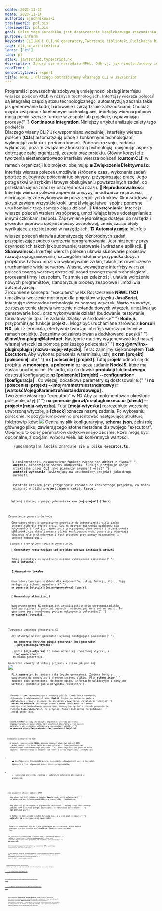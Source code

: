 ```yaml
---
cdate: 2023-11-14
mdate: 2023-11-14
authorId: ejuchnikowski
treviewerId: polubis
lreviewerId: polubis
goal: Celem tego poradnika jest dostarczenie kompleksowego zrozumienia procesu tworzenia niestandardowego interfejsu wiersza poleceń (CLI) oraz udzielenie wskazówek dotyczących publikacji utworzonego narzędzia w rejestrze NPM.
purpose: inform
keywords: CLI,NX i CLI,NX generatory,Tworzenie biblioteki,Publikacja biblioteki na NPM
tags: cli,nx,architektura
langs: ["en"]
lang: pl
stack: javascript,typescript,nx
description: Zanurz się w narzędziu NRWL. Odkryj, jak niestandardowy interfejs wiersza poleceń (CLI) w języku JavaScript podnosi kontrolę i skalowalność projektu.
readTime: 9
seniorityLevel: expert
title: NRWL i dlaczego potrzebujemy własnego CLI w JavaScript
---
```


<Prelude>
  <M>
    Programiści powszechnie zdobywają umiejętności obsługi interfejsu wiersza
    poleceń (<B>CLI</B>) w różnych technologiach. Interfejsy wiersza poleceń są
    integralną częścią stosu technologicznego, automatyzują zadania takie jak
    generowanie kodu, budowanie i zarządzanie zależnościami. Chociaż często
    związane z konkretnymi technologiami, interfejsy wiersza poleceń mogą pełnić
    szersze funkcje w zespole lub projekcie, usprawniając procesy{" "}
    <B>Continuous Integration</B>. Niniejszy artykuł analizuje zalety tego
    podejścia.
  </M>
</Prelude>

<Section>
  <XL>Dlaczego własny CLI?</XL>
  <M>
    Jak wspomniano wcześniej, interfejsy wiersza poleceń (<B>CLIs</B>)
    automatyzują pracę z konkretnymi technologiami, wykonując zadania z poziomu
    konsoli. Podczas rozwoju, zadania wykraczają poza te związane z konkretną
    technologią, obejmując aspekty dotyczące całej organizacji, zespołu oraz
    projektu. Główne korzyści z tworzenia niestandardowego interfejsu wiersza
    poleceń (<B>custom CLI</B>) w ramach organizacji lub projektu obejmują:
  </M>
  <M>
    ⛽ <B>Zwiększenie Efektywności</B>: Interfejs wiersza poleceń umożliwia
    skrócenie czasu wykonania zadań poprzez pojedyncze polecenia lub skrypty,
    przyspieszając pracę. Jego potęga tkwi w szybkim i łatwym obsługiwaniu
    powtarzalnych zadań, co przekłada się na znaczne oszczędności czasu.
  </M>
  <M>
    <B>🎡 Reprodukowalność</B>: Interfejs wiersza poleceń zapewnia precyzyjne
    odtwarzanie procesu, eliminując ręczne wykonywanie poszczególnych kroków.
    Skonsolidowany skrypt zawiera wszystkie kroki, umożliwiając łatwe i spójne
    ponowne uruchamianie tego samego ciągu działań.
  </M>
  <M>
    <B>🔀 Udostępnianie</B>: Interfejs wiersza poleceń wspiera współpracę,
    umożliwiając łatwe udostępnianie z innymi członkami zespołu. Zapewnienie
    jednolitego dostępu do narzędzi i procedur poprawia spójność pracy
    zespołowej, zmniejszając błędy wynikające z rozbieżności w narzędziach.
  </M>
  <M>
    <B>🏗️ Automatyzacja</B>: Interfejs wiersza poleceń ułatwia automatyzację
    różnorodnych zadań, przyspieszając proces tworzenia oprogramowania. Jest
    niezbędny przy czynnościach takich jak budowanie, testowanie i wdrażanie
    aplikacji.
  </M>
  <M>
    <B>🚏 Skalowalność</B>: Interfejs wiersza poleceń ułatwia skalowanie
    procesów rozwoju oprogramowania, szczególnie istotne w przypadku dużych
    projektów. Łatwo umożliwia wykonywanie zadań, takich jak równoczesne
    uruchamianie wielu serwerów.
  </M>
  <M>
    Własne, wewnętrzne interfejsy wiersza poleceń tworzą warstwę abstrakcji
    ponad zewnętrznymi technologiami, procesami firmy i zespołem. To zmniejsza
    zależności, ułatwia wdrożenie nowych programistów, standaryzuje procesy
    zespołowe i umożliwia automatyzację.
  </M>
</Section>

<Section>
  <XL>Zrozumienie konceptu "executors" w NX</XL>
  <M>
    Rozszerzenie <B>NRWL (NX)</B> umożliwia tworzenie monorepo dla projektów w
    języku <B>JavaScript</B>, integrując różnorodne technologie za pomocą
    wtyczek. Warto zauważyć, że rozszerzenie ułatwia tworzenie niestandardowych
    wtyczek, umożliwiając generowanie kodu oraz wykonywanie działań (budowanie,
    testowanie, formatowanie itp.). Te zadania działają w środowisku{" "}
    <B>Node.js</B>, przypominając funkcje projektu. Mogą być uruchamiane zarówno
    z <B>konsoli NX</B>, jak i z terminala, efektywnie tworząc interfejs wiersza
    poleceń w ramach projektu.
  </M>
  <M>
    Zacznijmy od zainstalowania dedykowanej paczki{" "}
    <B>@nrwl/nx-plugin@latestpet</B>. Następnie musimy wygenerować kod naszej
    własnej wtyczki za pomocą poniższego polecenia:{" "}
    <B>nx g @nrwl/nx-plugin:plugin [nazwa-mojej-wtyczki]</B>.
  </M>
  <M>
    Teraz zajmijmy się konceptem <B>Task Executors</B>. Aby wykonać polecenia w
    terminalu, użyj <B>nx run [projekt] [polecenie]</B> lub{" "}
    <B>nx [polecenie] [projekt]</B>. Tutaj <B>projekt</B> odnosi się do projektu
    w <B>monorepo</B>, a <B>polecenie</B> oznacza zadanie <B>NodeJS</B>, które
    ma zostać uruchomione.
  </M>
  <M>
    Ponadto, dla środowisk <B>produkcji</B> lub <B>testowego</B>, dostosuj
    konfiguracje: <B>nx [polecenie] [projekt] --configuration=[konfiguracja]</B>
    .
  </M>
  <M>
    Co więcej, dodatkowe parametry są dostosowalne:{" "}
    <B>
      nx [polecenie] [projekt]
      --[mójParametrNiestandardowy]=[wartośćMojegoParametruNiestandardowego]
    </B>
    .
  </M>
</Section>

<Section>
  <XL>Tworzenie własnego "executora" w NX</XL>
  <M>
    Aby zaimplementować określone polecenie, użyj:{" "}
    <B>nx generate @nrwl/nx-plugin:executor [check] --project=[moja-wtyczka]</B>.
    Tutaj <B>[moja-wtyczka]</B> reprezentuje wcześniej utworzoną wtyczkę, a <B>
      [check]
    </B> oznacza nazwę zadania.
  </M>
  <M>
    Po wykonaniu polecenia, repozytorium powinno prezentować następującą
    strukturę folderów/plików:
  </M>
  <Image
    src="https://raw.githubusercontent.com/polubis/Snippets-for-articles-and-lessons/main/NRWL%20extension%20and%20why%20do%20we%20need%20our%20own%20cli%20in%20JavaScript/1.jpg"
    description="Struktura folderów/plików"
  />
  <M>
    Centralny plik konfiguracyjny, <B>schema.json</B>, pełni rolę głównego
    pliku, zawierającego istotne metadane dla twojego "executora". Obejmuje to
    opisy parametrów dedykowanego zadania, które mogą być opcjonalne, z opcjami
    wyboru wielu lub konkretnych wartości.
  </M>
  <Code
    mode="dynamic"
    lang="json"
    description="Plik schema.json"
    src="https://raw.githubusercontent.com/polubis/Snippets-for-articles-and-lessons/main/NRWL%20extension%20and%20why%20do%20we%20need%20our%20own%20cli%20in%20JavaScript/1.json"
    linesCount={10}
  />
  <M>
    Fundamentalna logika znajduje się w pliku <B>executor.ts</B>.
  </M>
  <Code
    mode="dynamic"
    lang="ts"
    description="Plik executor.ts"
    src="https://raw.githubusercontent.com/polubis/Snippets-for-articles-and-lessons/main/NRWL%20extension%20and%20why%20do%20we%20need%20our%20own%20cli%20in%20JavaScript/2.ts"
    linesCount={15}
  />
  <M>
    W implementacji, eksportujemy funkcję zwracającą <B>obiekt</B> z flagą{" "}
    <B>success</B>, oznaczającą status ukończenia. Funkcja przyjmuje opcje
    przekazane przez <B>CLI</B> jako pierwszy argument oraz{" "}
    <B>kontekst wykonania</B> (wskazujący na uruchomiony projekt) jako drugi
    parametr.
  </M>
  <M>
    Ostatnim krokiem jest przypisanie zadania do konkretnego projektu, co można
    osiągnąć w pliku <B>project.json</B> w sekcji <B>target</B>.
  </M>
  <Code
    mode="dynamic"
    lang="json"
    description="Ostatnia konfiguracja"
    src="https://raw.githubusercontent.com/polubis/Snippets-for-articles-and-lessons/main/NRWL%20extension%20and%20why%20do%20we%20need%20our%20own%20cli%20in%20JavaScript/3.json"
    linesCount={20}
  />
  <M>
    Wykonaj zadanie, używając polecenia <B>nx run [mój-projekt]:[check]</B>.
  </M>
</Section>

<Section>
  <XL>Zrozumienie generatorów kodu</XL>
  <M>
    Generatory oferują uproszczone podejście do automatyzacji wielu zadań
    integralnych dla twojej pracy. Czy to dotyczy tworzenia szablonów dla
    komponentów i funkcji, zapewniania precyzyjnego generowania i organizowania
    bibliotek, czy aktualizowania plików konfiguracyjnych, generatory odgrywają
    kluczową rolę w standaryzacji tych procesów przy pomocy niezawodnej i
    spójnej metodologii.
  </M>
  <M> Istnieją trzy główne rodzaje generatorów:</M>
  <M>
    <B>🛫 Generatory rozszerzające kod projektu podczas instalacji wtyczki</B>
  </M>
  <M>
    Takie generatory są wywoływane podczas wykonywania polecenia:{" "}
    <B>npm i [wtyczka]</B>.
  </M>
  <M>
    <B>🛠️ Generatory lokalne</B>
  </M>
  <M>
    Generatory tworzące szablony dla komponentów, usług, funkcji, itp... Mają
    następujący schemat wywołania:{" "}
    <B>nx generate [wtyczka]:[nazwa-generatora] [opcje]</B>.
  </M>
  <M>
    <B>🚀 Generatory aktualizacji</B>
  </M>
  <M>
    Wywoływane przez <B>NX</B> podczas ich aktualizacji w celu utrzymania plików
    konfiguracyjnych zsynchronizowanych z najnowszymi wersjami narzędzi. Ten
    generator jest wywoływany podczas wykonywania polecenia:{" "}
    <B>nx migrate [wtyczka]</B>.
  </M>
</Section>

<Section>
  <XL>Tworzenie własnego generatora NX</XL>
  <M>
    Aby utworzyć własny generator, wykonaj następujące polecenie:{" "}
    <B>
      nx generate @nrwl/nx-plugin:generator [moj-generator]
      --project=[moja-wtyczka]
    </B>
    , gdzie <B>[moja-wtyczka]</B> to nazwa wcześniej utworzonej wtyczki, a <B>
      [moj-generator]
    </B> to nazwa generatora.
  </M>
  <M>Generator utworzy strukturę projektu w pliku jak poniżej:</M>
  <Image
    src="https://raw.githubusercontent.com/polubis/Snippets-for-articles-and-lessons/main/NRWL%20extension%20and%20why%20do%20we%20need%20our%20own%20cli%20in%20JavaScript/2.jpg"
    description="Struktura folderów/plików"
  />
  <M>
    Plik <B>generator.ts</B> zawiera całą logikę generatora. Zawiera funkcję
    wywoływaną do manipulacji drzewem systemu plików. Plik <B>schema.json</B>{" "}
    zawiera opis generatora, dostępne opcje, informacje walidacyjne i domyślne
    wartości (podobnie jak w przypadku "executora").
  </M>
  <Code
    mode="dynamic"
    lang="tsx"
    description="Plik generator.ts"
    src="https://raw.githubusercontent.com/polubis/Snippets-for-articles-and-lessons/main/NRWL%20extension%20and%20why%20do%20we%20need%20our%20own%20cli%20in%20JavaScript/4.ts"
    linesCount={10}
  />
  <M>
    Parametr <B>tree</B> reprezentuje strukturę plików i umożliwia usuwanie,
    dodawanie i edytowanie plików. <B>Devkit</B> dostarcza różne narzędzia
    ułatwiające pracę z plikami. Na przykład w powyższym przykładzie funkcja{" "}
    <B>installPackageTask</B> instaluje pakiety <B>Node</B>. Dodatkowo, w ramach
    naszego niestandardowego generatora, możemy korzystać z innych generatorów.
    Funkcja <B>libraryGenerator</B>, na przykład, tworzy bibliotekę na podstawie
    innego generatora.
  </M>
  <Code
    mode="dynamic"
    lang="json"
    description="Plik schema.json"
    src="https://raw.githubusercontent.com/polubis/Snippets-for-articles-and-lessons/main/NRWL%20extension%20and%20why%20do%20we%20need%20our%20own%20cli%20in%20JavaScript/5.json"
    linesCount={16}
  />
  <M>
    Obiekt <B>$default</B> służy do odczytu argumentów wiersza polecenia
    przekazywanych do generatora. Aby uruchomić stworzony w ten sposób
    generator, użyj wiersza polecenia w następujący sposób:{" "}
    <B>nx generate @myorg/[moja-wtyczka]:[moj-generator] [mojalib]</B>.
  </M>
</Section>

<Section>
  <XL>Dodawanie pakietów na npm</XL>
  <M>
    W ramach rozszerzenia <B>NRWL</B>, możemy również utworzyć pakiet <B>NPM</B>
    , który pełni rolę interfejsu wiersza poleceń z funkcjonalnościami
    niezależnymi od konkretnego projektu. Taki interfejs wiersza poleceń może
    zapewnić standaryzację w zespole lub nawet w całej organizacji, obejmując:
  </M>
  <L>
    <Li>
      ⛴️ konfigurację środowiska pracy, instalację odpowiednich wersji narzędzi,
      zgodnych z tymi używanymi przez innych programistów,
    </Li>
    <Li>
      🛸 tworzenie projektów zgodnie z ustalonym schematem stosowanym w
      projekcie.
    </Li>
  </L>
</Section>

<Section>
  <XL>Jak stworzyć własny pakiet NPM?</XL>
  <M>
    Aby utworzyć bibliotekę w języku <B>JavaScript</B>, użyj polecenia:{" "}
    <B>nx generate @nrwl/workspace:library [moje-cli] --buildable</B>.
  </M>
  <M>
    Aby ułatwić przekazywanie argumentów do konsoli, możemy użyć dodatkowego
    pakietu NPM o nazwie <B>yargs</B>. Zainstaluj to narzędzie poleceniem:{" "}
    <B>npm install yargs</B>.
  </M>
  <M>
    W folderze biblioteki utwórz katalog <B>bin</B>, a w nim plik o nazwie{" "}
    <B>moje-cli.js</B> o następującej zawartości:
  </M>
  <Code
    mode="dynamic"
    lang="jsx"
    description="Plik moje-cli.js"
    src="https://raw.githubusercontent.com/polubis/Snippets-for-articles-and-lessons/main/NRWL%20extension%20and%20why%20do%20we%20need%20our%20own%20cli%20in%20JavaScript/6.js"
    linesCount={2}
  />
  <M>
    Pozwala to odwoływać się do źródła interfejsu wiersza poleceń, które będzie
    znajdować się pod ścieżką <B>src/lib/cli.js</B>. Zawartość może wyglądać
    tak:
  </M>
  <Code
    mode="dynamic"
    lang="tsx"
    description="Plik w ścieżce 'src/lib/cli.js'"
    src="https://raw.githubusercontent.com/polubis/Snippets-for-articles-and-lessons/main/NRWL%20extension%20and%20why%20do%20we%20need%20our%20own%20cli%20in%20JavaScript/7.js"
    linesCount={17}
  />
  <M>
    Ta konfiguracja zapewnia nam polecenie <B>init</B>, z parametrem nazwy{" "}
    <B>(alias n)</B>, wywołujące funkcję <B>workspaceInit</B>, która może
    zawierać logikę tworzenia projektu. Na przykład, inicjalizując{" "}
    <B>workspace NX</B>.
  </M>
  <M>
    Przed opublikowaniem biblioteki w rejestrze <B>NPM</B>, wystarczy
    odpowiednio ją skonfigurować.
  </M>
  <Code
    mode="dynamic"
    lang="json"
    description="Plik package.json"
    src="https://raw.githubusercontent.com/polubis/Snippets-for-articles-and-lessons/main/NRWL%20extension%20and%20why%20do%20we%20need%20our%20own%20cli%20in%20JavaScript/8.json"
    linesCount={14}
  />
  <M>
    Ta konfiguracja pozwala, po opublikowaniu i zainstalowaniu globalnie pakietu
    NPM, używać niestandardowego interfejsu wiersza poleceń poprzez wykonanie
    następującego polecenia w wierszu poleceń:{" "}
    <B>moje-cli init --name=[nowy-projekt]</B>.
  </M>
</Section>

<Section>
  <XL>Dodatkowe spojrzenie architekta!</XL>
  <M>Jeśli spodobał ci się ten artykuł, śmiało eksploruj powiązane tematy:</M>
  <M>
    <A href="/articles/thoughts/dream-stack-for-react-dev/" outside>
      🌟 Dream Stack for React Dev
    </A>
  </M>
  <M>
    <A href="/articles/tooling/deep-dive-into-nx-features/" outside>
      🥇 Overview of the Key Features in NX Tool
    </A>
  </M>
  <M>
    <A
      href="/articles/architecture/modular-architecture-for-medium-frontend-apps/"
      outside
    >
      ⭐ Modular Architecture for Medium Frontend Apps
    </A>
  </M>
</Section>

<Summary label="Podsumowanie">
  <M>
    Niestandardowe <B>interfejsy wiersza poleceń (CLIs)</B> oferują obszerne
    możliwości standaryzacji i automatyzacji w przepływach pracy projektowych.
    Narzędzie monorepo <B>NRWL Extension</B> rozszerza te możliwości,
    umożliwiając tworzenie i rozwijanie interfejsów wiersza poleceń od projektu
    po całą organizację. Niniejszy artykuł zagłębia się w podstawy tworzenia i
    wykorzystywania interfejsów wiersza poleceń.
  </M>
</Summary>
